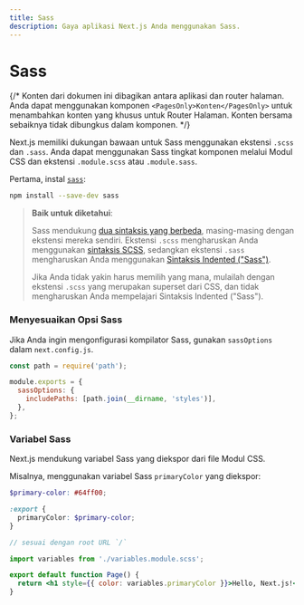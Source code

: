```yaml
---
title: Sass
description: Gaya aplikasi Next.js Anda menggunakan Sass.
---
```


# Sass

{/* Konten dari dokumen ini dibagikan antara aplikasi dan router halaman. Anda dapat menggunakan komponen `<PagesOnly>Konten</PagesOnly>` untuk menambahkan konten yang khusus untuk Router Halaman. Konten bersama sebaiknya tidak dibungkus dalam komponen. */}

Next.js memiliki dukungan bawaan untuk Sass menggunakan ekstensi `.scss` dan `.sass`. Anda dapat menggunakan Sass tingkat komponen melalui Modul CSS dan ekstensi `.module.scss` atau `.module.sass`.

Pertama, instal [`sass`](https://github.com/sass/sass):

```bash filename="Terminal"
npm install --save-dev sass
```

> **Baik untuk diketahui**:
>
> Sass mendukung [dua sintaksis yang berbeda](https://sass-lang.com/documentation/syntax), masing-masing dengan ekstensi mereka sendiri.
> Ekstensi `.scss` mengharuskan Anda menggunakan [sintaksis SCSS](https://sass-lang.com/documentation/syntax#scss),
> sedangkan ekstensi `.sass` mengharuskan Anda menggunakan [Sintaksis Indented ("Sass")](https://sass-lang.com/documentation/syntax#the-indented-syntax).
>
> Jika Anda tidak yakin harus memilih yang mana, mulailah dengan ekstensi `.scss` yang merupakan superset dari CSS, dan tidak mengharuskan Anda mempelajari
> Sintaksis Indented ("Sass").

### Menyesuaikan Opsi Sass

Jika Anda ingin mengonfigurasi kompilator Sass, gunakan `sassOptions` dalam `next.config.js`.

```js filename="next.config.js"
const path = require('path');

module.exports = {
  sassOptions: {
    includePaths: [path.join(__dirname, 'styles')],
  },
};
```

### Variabel Sass

Next.js mendukung variabel Sass yang diekspor dari file Modul CSS.

Misalnya, menggunakan variabel Sass `primaryColor` yang diekspor:

```scss filename="app/variables.module.scss"
$primary-color: #64ff00;

:export {
  primaryColor: $primary-color;
}
```

```jsx filename="app/page.js"
// sesuai dengan root URL `/`

import variables from './variables.module.scss';

export default function Page() {
  return <h1 style={{ color: variables.primaryColor }}>Hello, Next.js!</h1>;
}
```
